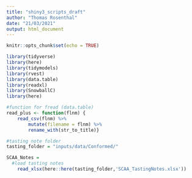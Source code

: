 ```yaml
---
title: "shiny3_scripts_draft"
author: "Thomas Rosenthal"
date: "21/03/2021"
output: html_document
---
```


```r
knitr::opts_chunk$set(echo = TRUE)
```

```r
library(tidyverse)
library(here)
library(tidymodels)
library(rvest)
library(data.table)
library(readxl)
library(SnowballC)
library(here)
```


```r
#function for fread (data.table)
read_plus <- function(flnm) {
    read_csv(flnm) %>% 
        mutate(filename = flnm) %>% 
        rename_with(str_to_title)}

#tasting note folder
tasting_folder = "inputs/data/Conformed/"

SCAA_Notes = 
  #load tasting notes
    read_xlsx(here::here(tasting_folder,'SCAA_TastingNotes.xlsx'))
```


